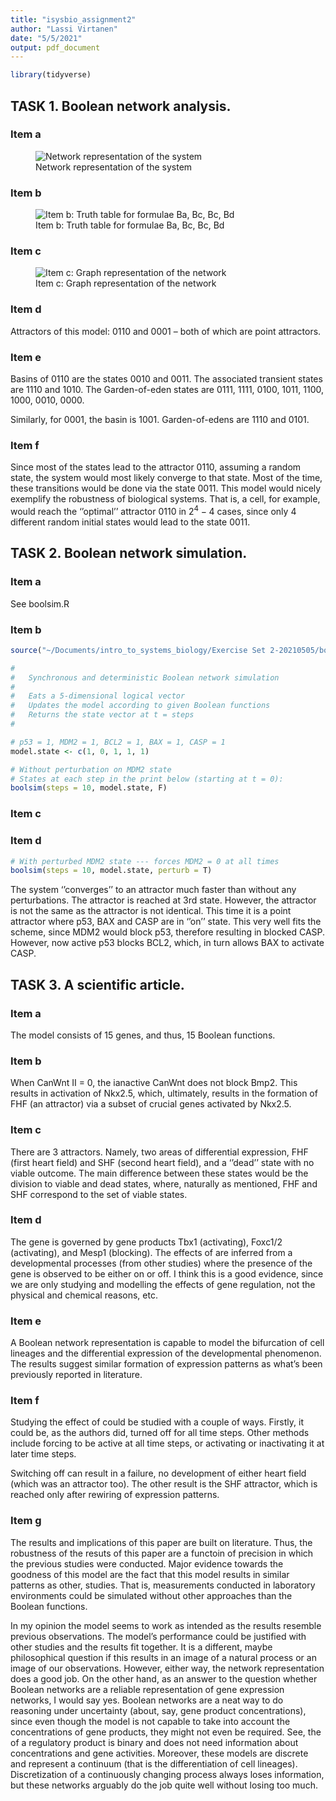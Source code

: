 ```yaml
---
title: "isysbio_assignment2"
author: "Lassi Virtanen"
date: "5/5/2021"
output: pdf_document
---
```


```r
library(tidyverse)
```


## TASK 1. Boolean network analysis.

### Item a

  ![Network representation of the system](~/Documents/iSysBio/img/flatnetwork.png)

### Item b

  ![Item b: Truth table for formulae Ba, Bc, Bc, Bd](~/Documents/iSysBio/img/truthtable.png)
  
### Item c

  ![Item c: Graph representation of the network](~/Documents/iSysBio/img/networkgraph.png)

### Item d

Attractors of this model: 0110 and 0001 -- both of which are point attractors.

### Item e

Basins of 0110 are the states 0010 and 0011. The associated transient states are 1110 and 1010. The Garden-of-eden states are 0111, 1111, 0100, 1011, 1100, 1000, 0010, 0000.

Similarly, for 0001, the basin is 1001. Garden-of-edens are 1110 and 0101.

### Item f

Since most of the states lead to the attractor 0110, assuming a random state, the system would most likely converge to that state. Most of the time, these transitions would be done via the state 0011. This model would nicely exemplify the robustness of biological systems. That is, a cell, for example, would reach the ''optimal'' attractor 0110 in $2^4-4$ cases, since only $4$ different random initial states would lead to the state 0011.

## TASK 2. Boolean network simulation.

### Item a

See boolsim.R

### Item b

```r
source("~/Documents/intro_to_systems_biology/Exercise Set 2-20210505/boolsim.R")

#
#   Synchronous and deterministic Boolean network simulation
#
#   Eats a 5-dimensional logical vector
#   Updates the model according to given Boolean functions
#   Returns the state vector at t = steps
#

# p53 = 1, MDM2 = 1, BCL2 = 1, BAX = 1, CASP = 1
model.state <- c(1, 0, 1, 1, 1)

# Without perturbation on MDM2 state
# States at each step in the print below (starting at t = 0):
boolsim(steps = 10, model.state, F)
```

### Item c

\begin{enumerate}
  \item The system reaches an attractor instantaneously on third iteration.
  \item The attractor is cyclic.
  \item Since Boolean networks are deterministic, there is no escaping from the attractor. The model is thus fully predictable for all $t > 10$ without running the model longer.
\end{enumerate}

### Item d

```r
# With perturbed MDM2 state --- forces MDM2 = 0 at all times
boolsim(steps = 10, model.state, perturb = T)
```

The system ''converges'' to an attractor much faster than without any perturbations. The attractor is reached at 3rd state. However, the attractor is not the same as the attractor is not identical. This time it is a point attractor where p53, BAX and CASP are in ''on'' state. This very well fits the scheme, since MDM2 would block p53, therefore resulting in blocked CASP. However, now active p53 blocks BCL2, which, in turn allows BAX to activate CASP.

## TASK 3. A scientific article.

### Item a

The model consists of 15 genes, and thus, 15 Boolean functions.

### Item b

When CanWnt II = 0, the ianactive CanWnt does not block Bmp2. This results in activation of Nkx2.5, which, ultimately, results in the formation of FHF (an attractor) via a subset of crucial genes activated by Nkx2.5.

### Item c

There are 3 attractors. Namely, two areas of differential expression, FHF (first heart field) and SHF (second heart field), and a ''dead'' state with no viable outcome. The main difference between these states would be the division to viable and dead states, where, naturally as mentioned, FHF and SHF correspond to the set of viable states.

### Item d

The gene \textit{Fgf8} is governed by gene products Tbx1 (activating), Foxc1/2 (activating), and Mesp1 (blocking). The effects of \textit{Fgf8} are inferred from a developmental processes (from other studies) where the presence of the gene is observed to be either on or off. I think this is a good evidence, since we are only studying and modelling the effects of gene regulation, not the physical and chemical reasons, etc.

### Item e

A Boolean network representation is capable to model the bifurcation of cell lineages and the differential expression of the developmental phenomenon. The results suggest similar formation of expression patterns as what's been previously reported in literature.

### Item f

Studying the effect of \textit{Mesp1} could be studied with a couple of ways. Firstly, it could be, as the authors did, turned off for all time steps. Other methods include forcing \textit{Mesp1} to be active at all time steps, or activating or inactivating it at later time steps.

Switching \textit{Mesp1} off can result in a failure, \textit{i.e.} no development of either heart field (which was an attractor too). The other result is the SHF attractor, which is reached only after rewiring of expression patterns.

### Item g

The results and implications of this paper are built on literature. Thus, the robustness of the resuts of this paper are a functoin of precision in which the previous studies were conducted. Major evidence towards the goodness of this model are the fact that this model results in similar patterns as other, \textit{in vivo} studies. That is, measurements conducted in laboratory environments could be simulated without other \textit{ad hoc} approaches than the Boolean functions.

In my opinion the model seems to work as intended as the results resemble previous observations. The model's performance could be justified with other studies and the results fit together. It is a different, maybe philosophical question if this results in an image of a natural process or an image of our observations. However, either way, the network representation does a good job. On the other hand, as an answer to the question whether Boolean networks are a reliable representation of gene expression networks, I would say yes. Boolean networks are a neat way to do reasoning under uncertainty (about, say, gene product concentrations), since even though the model is not capable to take into account the concentrations of gene products, they might not even be required. See, the \textit{effect} of a regulatory product is binary and does not need information about concentrations and gene activities. Moreover, these models are discrete and represent a continuum (that is the differentiation of cell lineages). Discretization of a continuously changing process always loses information, but these networks arguably do the job quite well without losing too much.



  
  




